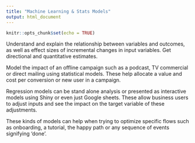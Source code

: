 ```yaml
---
title: "Machine Learning & Stats Models"
output: html_document
---
```


```r
knitr::opts_chunk$set(echo = TRUE)
```

Understand and explain the relationship between variables and outcomes, as well as effect sizes of incremental changes in input variables. Get directional and quantitative estimates.

<!--more-->

Model the impact of an offline campaign such as a podcast, TV commercial or direct mailing using statistical models. These help allocate a value and cost per conversion or new user in a campaign. 

Regression models can be stand alone analysis or presented as interactive models using Shiny or even just Google sheets. These allow business users to adjust inputs and see the impact on the target variable of these adjustments.

These kinds of models can help when trying to optimize specific flows such as onboarding, a tutorial, the happy path or any sequence of events signifying 'done'.
